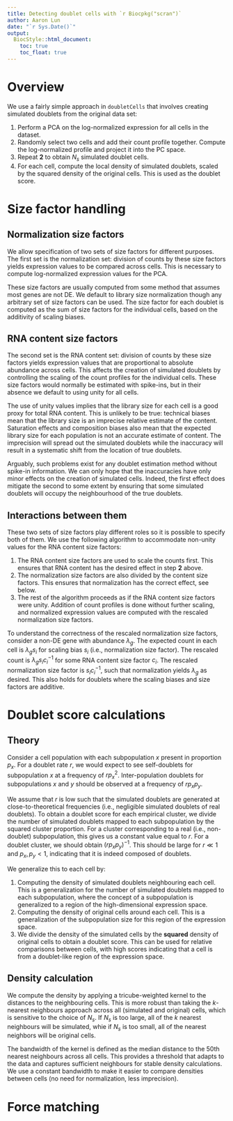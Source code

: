 ```yaml
---
title: Detecting doublet cells with `r Biocpkg("scran")`
author: Aaron Lun
date: "`r Sys.Date()`"
output:
  BiocStyle::html_document:
    toc: true
    toc_float: true
---
```


# Overview

We use a fairly simple approach in `doubletCells` that involves creating simulated doublets from the original data set:

1. Perform a PCA on the log-normalized expression for all cells in the dataset.
2. Randomly select two cells and add their count profile together.
Compute the log-normalized profile and project it into the PC space.
3. Repeat **2** to obtain $N_s$ simulated doublet cells.
4. For each cell, compute the local density of simulated doublets, scaled by the squared density of the original cells.
This is used as the doublet score.

# Size factor handling

## Normalization size factors

We allow specification of two sets of size factors for different purposes.
The first set is the normalization set: division of counts by these size factors yields expression values to be compared across cells.
This is necessary to compute log-normalized expression values for the PCA.

These size factors are usually computed from some method that assumes most genes are not DE.
We default to library size normalization though any arbitrary set of size factors can be used.
The size factor for each doublet is computed as the sum of size factors for the individual cells, based on the additivity of scaling biases.

## RNA content size factors

The second set is the RNA content set: division of counts by these size factors yields expression values that are proportional to absolute abundance across cells.
This affects the creation of simulated doublets by controlling the scaling of the count profiles for the individual cells.
These size factors would normally be estimated with spike-ins, but in their absence we default to using unity for all cells.

The use of unity values implies that the library size for each cell is a good proxy for total RNA content.
This is unlikely to be true: technical biases mean that the library size is an imprecise relative estimate of the content.
Saturation effects and composition biases also mean that the expected library size for each population is not an accurate estimate of content.
The imprecision will spread out the simulated doublets while the inaccuracy will result in a systematic shift from the location of true doublets.

Arguably, such problems exist for any doublet estimation method without spike-in information.
We can only hope that the inaccuracies have only minor effects on the creation of simulated cells.
Indeed, the first effect does mitigate the second to some extent by ensuring that some simulated doublets will occupy the neighbourhood of the true doublets.

## Interactions between them

These two sets of size factors play different roles so it is possible to specify both of them.
We use the following algorithm to accommodate non-unity values for the RNA content size factors:

1. The RNA content size factors are used to scale the counts first.
This ensures that RNA content has the desired effect in step **2** above.
2. The normalization size factors are also divided by the content size factors.
This ensures that normalization has the correct effect, see below.
3. The rest of the algorithm proceeds as if the RNA content size factors were unity.
Addition of count profiles is done without further scaling, and normalized expression values are computed with the rescaled normalization size factors.

To understand the correctness of the rescaled normalization size factors, consider a non-DE gene with abundance $\lambda_g$.
The expected count in each cell is $\lambda_g s_i$ for scaling bias $s_i$ (i.e., normalization size factor).
The rescaled count is $\lambda_g s_i c_i^{-1}$ for some RNA content size factor $c_i$.
The rescaled normalization size factor is $s_i c_i^{-1}$, such that normalization yields $\lambda_g$ as desired.
This also holds for doublets where the scaling biases and size factors are additive.

# Doublet score calculations

## Theory

Consider a cell population with each subpopulation $x$ present in proportion $p_x$.
For a doublet rate $r$, we would expect to see self-doublets for subpopulation $x$ at a frequency of $rp_x^2$.
Inter-population doublets for subpopulations $x$ and $y$ should be observed at a frequency of $rp_xp_y$.

We assume that $r$ is low such that the simulated doublets are generated at close-to-theoretical frequencies (i.e., negligible simulated doublets of real doublets).
To obtain a doublet score for each empirical cluster, we divide the number of simulated doublets mapped to each subpopulation by the squared cluster proportion. 
For a cluster corresponding to a real (i.e., non-doublet) subpopulation, this gives us a constant value equal to $r$.
For a doublet cluster, we should obtain $(rp_xp_y)^{-1}$.
This should be large for $r \ll 1$ and $p_x, p_y < 1$, indicating that it is indeed composed of doublets.

We generalize this to each cell by:

1. Computing the density of simulated doublets neighbouring each cell.
This is a generalization for the number of simulated doublets mapped to each subpopulation, 
where the concept of a subpopulation is generalized to a region of the high-dimensional expression space.
2. Computing the density of original cells around each cell.
This is a generalization of the subpopulation size for this region of the expression space.
3. We divide the density of the simulated cells by the **squared** density of original cells to obtain a doublet score.
This can be used for relative comparisons between cells, with high scores indicating that a cell is from a doublet-like region of the expression space.

## Density calculation

We compute the density by applying a tricube-weighted kernel to the distances to the neighbouring cells.
This is more robust than taking the $k$-nearest neighbours approach across all (simulated and original) cells, which is sensitive to the choice of $N_s$.
If $N_s$ is too large, all of the $k$ nearest neighbours will be simulated, whie if $N_s$ is too small, all of the nearest neighbors will be original cells.

The bandwidth of the kernel is defined as the median distance to the 50th nearest neighbours across all cells.
This provides a threshold that adapts to the data and captures sufficient neighbours for stable density calculations.
We use a constant bandwidth to make it easier to compare densities between cells (no need for normalization, less imprecision).

# Force matching
